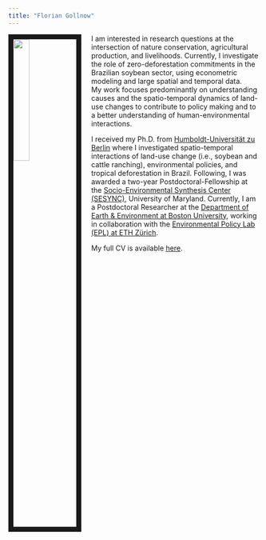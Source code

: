 ```yaml
---
title: "Florian Gollnow"
---
```


<link rel="stylesheet" href="styles.css" type="text/css">
<link rel="stylesheet" href="academicicons/css/academicons.min.css"/>

<img src="images/gollnowf_pic1.jpg" style="width:25%; border:10px solid; margin-right: 20px" align="left">

I am interested in research questions at the intersection of nature conservation, agricultural production, and livelihoods. Currently, I investigate the role of zero-deforestation commitments in the Brazilian soybean sector, using econometric modeling and large spatial and temporal data.  
My work focuses predominantly on understanding causes and the spatio-temporal dynamics of land-use changes to contribute to policy making and to a better understanding of human-environmental interactions.   
  
I received my Ph.D. from [Humboldt-Universität zu Berlin](https://www.geographie.hu-berlin.de/en) where I investigated spatio-temporal interactions of land-use change (i.e., soybean and cattle ranching), environmental policies, and tropical deforestation in Brazil. Following, I was awarded a two-year Postdoctoral-Fellowship at the [Socio-Environmental Synthesis Center (SESYNC)](https://www.sesync.org/), University of Maryland. Currently, I am a Postdoctoral Researcher at the [Department of Earth & Environment at Boston University](http://www.bu.edu/earth/), working in collaboration with the [Environmental Policy Lab (EPL) at ETH Zürich](https://epl.ethz.ch/). 
  
My full CV is available [here](files/GollnowF_CV_20210214.pdf).